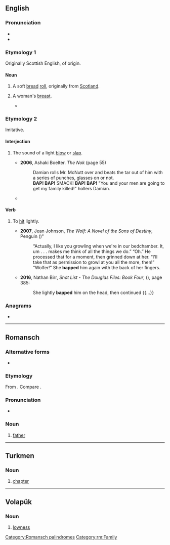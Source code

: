 {{also|bắp|BAP}}
==English==

===Pronunciation===
* {{IPA|en|/bæp/}}
* {{audio|en|En-au-bap.ogg|Audio (AU)}}

===Etymology 1===
Originally Scottish English, of {{unknown|en|nocap=1}} origin.

====Noun====
{{en-noun}}

# A soft [[bread]] [[roll]], originally from [[Scotland]].
# {{lb|en|British|slang|mostly|in the plural}} A woman's [[breast]].
#: {{synonyms|en|Thesaurus:breast}}
#* {{quote-book|en|year=2014|author=Kelly Creighton|title=The Bones of It|passage=Mrs Dudley came bouncing back, hand swinging, big stain on her right '''bap''' like she'd been shot or Da had got at her in an alleyway.}}

===Etymology 2===
Imitative.

====Interjection====
{{en-intj}}

# {{lb|en|informal}} The sound of a light [[blow]] or [[slap]].
#* '''2006''', Ashaki Boelter. ''The Nok'' (page 55)
#*: Damian rolls Mr. McNutt over and beats the tar out of him with a series of punches, glasses on or not.<br>'''BAP! BAP!''' SMACK! '''BAP! BAP!''' "You and your men are going to get my family killed!" hollers Damian.
#* {{quote-book|en|year=2014|author=Rose McMills|title=Mountain Girl|passage=Elizabeth continued into the living room and saw Velvet napping on the cool linoleum under the dining room table. She stopped to stroke her silky side and the puppy's tail went '''''bap, bap, bap''''' against the floor in greeting.}}

====Verb====
{{en-verb|bapp|ing}}

# {{lb|en|informal|transitive}} To [[hit]] lightly.
#* '''2007''', Jean Johnson, ''The Wolf: A Novel of the Sons of Destiny'', Penguin ({{ISBN|9781440623431}})"
#*: “Actually, I like you growling when we&#39;re in our bedchamber. It, um . . . makes me think of all the things we do.” “Oh.” He processed that for a moment, then grinned down at her. “I&#39;ll take that as permission to growl at you all the more, then!” “Wolfer!” She '''bapped''' him again with the back of her fingers.
#* '''2016''', Nathan Birr, ''Shot List - The Douglas Files: Book Four'', ({{ISBN|9780996769174}}), page 385:
#*: She lightly '''bapped''' him on the head, then continued {{...}}

===Anagrams===
* {{anagrams|en|a=abp|ABP|APB|Abp.|BPA|PBA|abp.}}

----

==Romansch==

===Alternative forms===
* {{qualifier|Rumantsch Grischun|Sursilvan|Sutsilvan|Surmiran}} {{l|rm|bab}}

===Etymology===
From {{inh|rm|LL.|*babbus}}. Compare {{cog|sc|babbu}}.

===Pronunciation===
* {{IPA|rm|[baːp]}}

===Noun===
{{rm-noun|m}}

# {{lb|rm|Puter|Vallader}} [[father]]

[[Category:Romansch palindromes]]
[[Category:rm:Family]]

----

==Turkmen==

===Noun===
{{tk-noun}}

# [[chapter]]

----

==Volapük==

===Noun===
{{head|vo|noun}}

# [[lowness]]